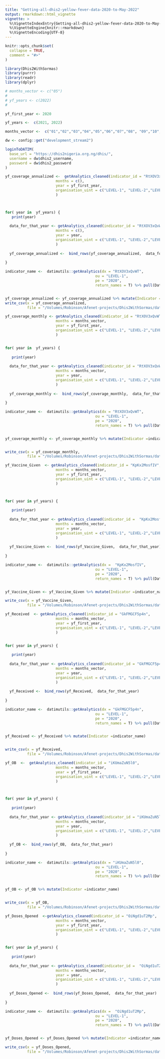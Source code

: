 ```yaml
---
title: "Getting-all-dhis2-yellow-fever-data-2020-to-May-2022"
output: rmarkdown::html_vignette
vignette: >
  %\VignetteIndexEntry{Getting-all-dhis2-yellow-fever-data-2020-to-May-2022}
  %\VignetteEngine{knitr::rmarkdown}
  %\VignetteEncoding{UTF-8}
---
```


```r
knitr::opts_chunk$set(
  collapse = TRUE,
  comment = "#>"
)
```

```r
library(Dhis2WithSormas)
library(purrr)
library(readr)
library(dplyr)
```

```r

# months_vector <- c("05")
# 
# yf_years <- c(2022)
# 

yf_first_year <- 2020

yf_years <-  c(2021, 2022)

months_vector <-  c("01","02","03","04","05","06","07","08", "09","10","11","12")

```

```r

dw <- config::get("development_stream2")

loginToDATIM(
  base_url = "https://dhis2nigeria.org.ng/dhis/",
  username = dw$dhis2_username,
  password = dw$dhis2_password
)
```



```r
yf_coverage_annualized <-  getAnalytics_cleaned(indicator_id = "RtXOV3xQvWT",
                       months = c(),
                       year = yf_first_year,
                       organisation_uint = c("LEVEL-1", "LEVEL-2","LEVEL-3")
                       )



for( year in  yf_years) {
   print(year)
  
  data_for_that_year <- getAnalytics_cleaned(indicator_id = "RtXOV3xQvWT",
                       months = c(),
                       year = year,
                       organisation_uint = c("LEVEL-1", "LEVEL-2","LEVEL-3")
                       )
  
  yf_coverage_annualized <-  bind_rows(yf_coverage_annualized,  data_for_that_year)
  
}

indicator_name <-  datimutils::getAnalytics(dx = "RtXOV3xQvWT",
                                         ou = "LEVEL-1",
                                         pe = "2020",
                                         return_names = T) %>% pull(Data) %>% unique()


yf_coverage_annualized <- yf_coverage_annualized %>% mutate(Indicator =indicator_name)
write_csv(x = yf_coverage_annualized,
          file = "/Volumes/Robinson/Afenet-projects/Dhis2WithSormas/data-raw/yf_coverage_annualized.csv")
```


```r
yf_coverage_monthly <- getAnalytics_cleaned(indicator_id = "RtXOV3xQvWT",
                       months = months_vector,
                       year = yf_first_year,
                       organisation_uint = c("LEVEL-1", "LEVEL-2","LEVEL-3")
                       )


for( year in  yf_years) {
  
   print(year)
  
  data_for_that_year <- getAnalytics_cleaned(indicator_id = "RtXOV3xQvWT",
                       months = months_vector,
                       year = year,
                       organisation_uint = c("LEVEL-1", "LEVEL-2","LEVEL-3")
                       )
  
  yf_coverage_monthly <-  bind_rows(yf_coverage_monthly,  data_for_that_year)
  
}

indicator_name <-  datimutils::getAnalytics(dx = "RtXOV3xQvWT",
                                         ou = "LEVEL-1",
                                         pe = "2020",
                                         return_names = T) %>% pull(Data) %>% unique()


yf_coverage_monthly <- yf_coverage_monthly %>% mutate(Indicator =indicator_name)


write_csv(x = yf_coverage_monthly,
          file = "/Volumes/Robinson/Afenet-projects/Dhis2WithSormas/data-raw/yf_coverage_monthly.csv")
```


```r
yf_Vaccine_Given  <- getAnalytics_cleaned(indicator_id = "KpKx2MosfIV",
                       months = months_vector,
                       year = yf_first_year,
                       organisation_uint = c("LEVEL-1", "LEVEL-2","LEVEL-3")
                       )



for( year in yf_years) {
  
   print(year)
  
  data_for_that_year <- getAnalytics_cleaned(indicator_id =  "KpKx2MosfIV",
                       months = months_vector,
                       year = year,
                       organisation_uint = c("LEVEL-1", "LEVEL-2","LEVEL-3")
                       )
  
  yf_Vaccine_Given <-  bind_rows(yf_Vaccine_Given,  data_for_that_year)
  
}

indicator_name <-  datimutils::getAnalytics(dx =  "KpKx2MosfIV",
                                         ou = "LEVEL-1",
                                         pe = "2020",
                                         return_names = T) %>% pull(Data) %>% unique()


yf_Vaccine_Given <- yf_Vaccine_Given %>% mutate(Indicator =indicator_name)

write_csv(x = yf_Vaccine_Given,
          file = "/Volumes/Robinson/Afenet-projects/Dhis2WithSormas/data-raw/yf_Vaccine_Given.csv")


```


```r
yf_Received  <- getAnalytics_cleaned(indicator_id = "GkFMGCF5p4n",
                       months = months_vector,
                       year = yf_first_year,
                       organisation_uint = c("LEVEL-1", "LEVEL-2","LEVEL-3")
                       )


for( year in yf_years) {
  
   print(year)
  
  data_for_that_year <- getAnalytics_cleaned(indicator_id = "GkFMGCF5p4n",
                       months = months_vector,
                       year = year,
                       organisation_uint = c("LEVEL-1", "LEVEL-2","LEVEL-3")
                       )
  
  yf_Received <-  bind_rows(yf_Received,  data_for_that_year)
  
}

indicator_name <-  datimutils::getAnalytics(dx = "GkFMGCF5p4n",
                                         ou = "LEVEL-1",
                                         pe = "2020",
                                         return_names = T) %>% pull(Data) %>% unique()


yf_Received <- yf_Received %>% mutate(Indicator =indicator_name)


write_csv(x = yf_Received,
          file = "/Volumes/Robinson/Afenet-projects/Dhis2WithSormas/data-raw/yf_Received.csv")

```


```r
yf_OB  <-  getAnalytics_cleaned(indicator_id = "iKUmaZuN5l0",
                       months = months_vector,
                       year = yf_first_year,
                       organisation_uint = c("LEVEL-1", "LEVEL-2","LEVEL-3")
                       )



for( year in yf_years) {
  
   print(year)
  
  data_for_that_year <- getAnalytics_cleaned(indicator_id = "iKUmaZuN5l0",
                       months = months_vector,
                       year = year,
                       organisation_uint = c("LEVEL-1", "LEVEL-2","LEVEL-3")
                       )
  
  yf_OB <-  bind_rows(yf_OB,  data_for_that_year)
  
}

indicator_name <-  datimutils::getAnalytics(dx = "iKUmaZuN5l0",
                                         ou = "LEVEL-1",
                                         pe = "2020",
                                         return_names = T) %>% pull(Data) %>% unique()


yf_OB <- yf_OB %>% mutate(Indicator =indicator_name)


write_csv(x = yf_OB,
          file = "/Volumes/Robinson/Afenet-projects/Dhis2WithSormas/data-raw/yf_OB.csv")

```



```r
yf_Doses_Opened  <-getAnalytics_cleaned(indicator_id = "OiNgd1uT2Mp",
                       months = months_vector,
                       year = yf_first_year,
                       organisation_uint = c("LEVEL-1", "LEVEL-2","LEVEL-3")
                       )


for( year in yf_years) {
  
   print(year)
  
  data_for_that_year <- getAnalytics_cleaned(indicator_id =  "OiNgd1uT2Mp",
                       months = months_vector,
                       year = year,
                       organisation_uint = c("LEVEL-1", "LEVEL-2","LEVEL-3")
                       )
  
  yf_Doses_Opened <-  bind_rows(yf_Doses_Opened,  data_for_that_year)
  
}

indicator_name <-  datimutils::getAnalytics(dx =  "OiNgd1uT2Mp",
                                         ou = "LEVEL-1",
                                         pe = "2020",
                                         return_names = T) %>% pull(Data) %>% unique()


yf_Doses_Opened <- yf_Doses_Opened %>% mutate(Indicator =indicator_name)

write_csv(x = yf_Doses_Opened,
          file = "/Volumes/Robinson/Afenet-projects/Dhis2WithSormas/data-raw/yf_Doses_Opened.csv")
```




